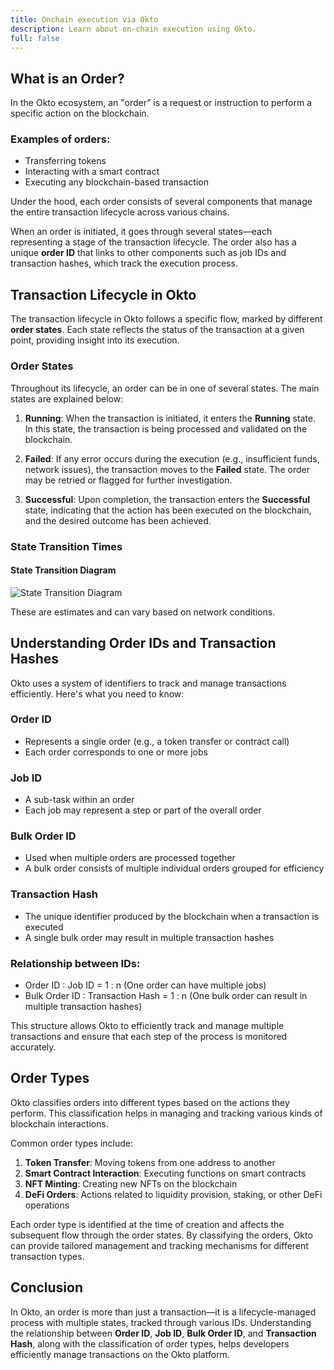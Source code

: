 ```yaml
---
title: Onchain execution via Okto
description: Learn about on-chain execution using Okto.
full: false
---
```



## What is an Order?

In the Okto ecosystem, an "order” is a request or instruction to perform a specific action on the blockchain.

### Examples of orders:
- Transferring tokens
- Interacting with a smart contract
- Executing any blockchain-based transaction

Under the hood, each order consists of several components that manage the entire transaction lifecycle across various chains.

When an order is initiated, it goes through several states—each representing a stage of the transaction lifecycle. The order also has a unique **order ID** that links to other components such as job IDs and transaction hashes, which track the execution process.

## Transaction Lifecycle in Okto

The transaction lifecycle in Okto follows a specific flow, marked by different **order states**. Each state reflects the status of the transaction at a given point, providing insight into its execution.

### Order States 

Throughout its lifecycle, an order can be in one of several states. The main states are explained below:

1. **Running**: When the transaction is initiated, it enters the **Running** state. In this state, the transaction is being processed and validated on the blockchain.
   
2. **Failed**: If any error occurs during the execution (e.g., insufficient funds, network issues), the transaction moves to the **Failed** state. The order may be retried or flagged for further investigation.

3. **Successful**: Upon completion, the transaction enters the **Successful** state, indicating that the action has been executed on the blockchain, and the desired outcome has been achieved.

### State Transition Times

#### State Transition Diagram

![State Transition Diagram](/images/state-transition-diagram.png)

<Callout title="Note">
These are estimates and can vary based on network conditions.
</Callout>

## **Understanding Order IDs and Transaction Hashes**

Okto uses a system of identifiers to track and manage transactions efficiently. Here's what you need to know:

### **Order ID**

* Represents a single order (e.g., a token transfer or contract call)  
* Each order corresponds to one or more jobs

### **Job ID**

* A sub-task within an order  
* Each job may represent a step or part of the overall order

### **Bulk Order ID**

* Used when multiple orders are processed together  
* A bulk order consists of multiple individual orders grouped for efficiency

### **Transaction Hash**

* The unique identifier produced by the blockchain when a transaction is executed  
* A single bulk order may result in multiple transaction hashes

### **Relationship between IDs:**

* Order ID : Job ID \= 1 : n (One order can have multiple jobs)  
* Bulk Order ID : Transaction Hash \= 1 : n (One bulk order can result in multiple transaction hashes)

This structure allows Okto to efficiently track and manage multiple transactions and ensure that each step of the process is monitored accurately.

## **Order Types**

Okto classifies orders into different types based on the actions they perform. This classification helps in managing and tracking various kinds of blockchain interactions.

Common order types include:

1. **Token Transfer**: Moving tokens from one address to another  
2. **Smart Contract Interaction**: Executing functions on smart contracts  
3. **NFT Minting**: Creating new NFTs on the blockchain  
4. **DeFi Orders**: Actions related to liquidity provision, staking, or other DeFi operations

Each order type is identified at the time of creation and affects the subsequent flow through the order states. By classifying the orders, Okto can provide tailored management and tracking mechanisms for different transaction types.

## **Conclusion**

In Okto, an order is more than just a transaction—it is a lifecycle-managed process with multiple states, tracked through various IDs. Understanding the relationship between **Order ID**, **Job ID**, **Bulk Order ID**, and **Transaction Hash**, along with the classification of order types, helps developers efficiently manage transactions on the Okto platform.